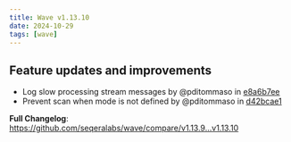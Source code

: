 ```yaml
---
title: Wave v1.13.10
date: 2024-10-29
tags: [wave]
---
```


## Feature updates and improvements

* Log slow processing stream messages by @pditommaso in [e8a6b7ee](https://github.com/seqeralabs/wave/commit/e8a6b7eeabe52cc1fa6079a15bdc268552dca7b0)
* Prevent scan when mode is not defined by @pditommaso in [d42bcae1](https://github.com/seqeralabs/wave/commit/d42bcae17dd40c90dfa8f4d67f06b890f9c402d8)

**Full Changelog**: https://github.com/seqeralabs/wave/compare/v1.13.9...v1.13.10
